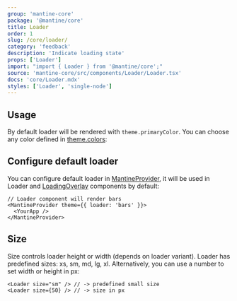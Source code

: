 ```yaml
---
group: 'mantine-core'
package: '@mantine/core'
title: Loader
order: 1
slug: /core/loader/
category: 'feedback'
description: 'Indicate loading state'
props: ['Loader']
import: "import { Loader } from '@mantine/core';"
source: 'mantine-core/src/components/Loader/Loader.tsx'
docs: 'core/Loader.mdx'
styles: ['Loader', 'single-node']
---
```



## Usage

By default loader will be rendered with `theme.primaryColor`.
You can choose any color defined in [theme.colors](/theming/extend-theme/#default-colors):

<Demo data={LoaderDemos.configurator} />

## Configure default loader

You can configure default loader in [MantineProvider](/theming/mantine-provider/),
it will be used in Loader and [LoadingOverlay](/core/loading-overlay/) components by default:

```tsx
// Loader component will render bars
<MantineProvider theme={{ loader: 'bars' }}>
  <YourApp />
</MantineProvider>
```

## Size

Size controls loader height or width (depends on loader variant). Loader has predefined sizes: xs, sm, md, lg, xl.
Alternatively, you can use a number to set width or height in px:

```tsx
<Loader size="sm" /> // -> predefined small size
<Loader size={50} /> // -> size in px
```
